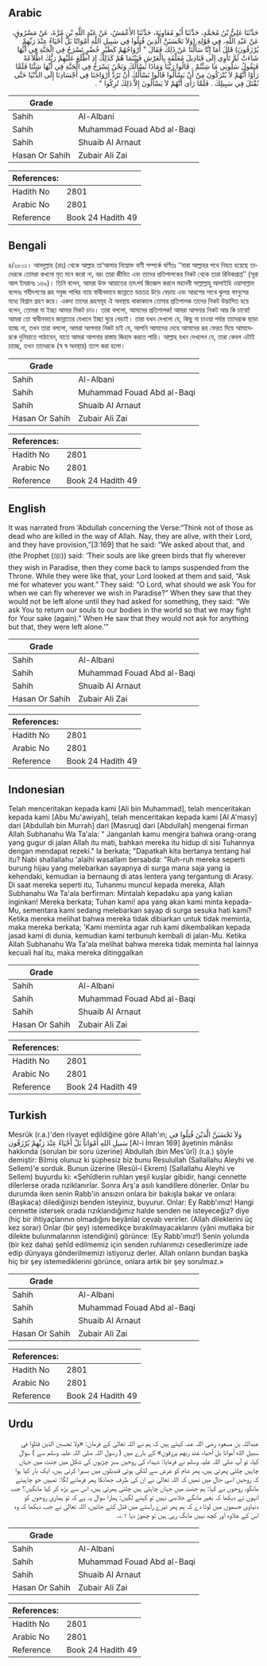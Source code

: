 ## Arabic


<div dir="rtl" lang="ar" style={{fontSize:'larger',backgroundColor:'#f8f9fa',padding:20}}>
حَدَّثَنَا عَلِيُّ بْنُ مُحَمَّدٍ، حَدَّثَنَا أَبُو مُعَاوِيَةَ، حَدَّثَنَا الأَعْمَشُ، عَنْ عَبْدِ اللَّهِ بْنِ مُرَّةَ، عَنْ مَسْرُوقٍ، عَنْ عَبْدِ اللَّهِ، فِي قَوْلِهِ ‏(وَلاَ تَحْسَبَنَّ الَّذِينَ قُتِلُوا فِي سَبِيلِ اللَّهِ أَمْوَاتًا بَلْ أَحْيَاءٌ عِنْدَ رَبِّهِمْ يُرْزَقُونَ‏)‏ قَالَ أَمَا إِنَّا سَأَلْنَا عَنْ ذَلِكَ فَقَالَ ‏"‏ أَرْوَاحُهُمْ كَطَيْرٍ خُضْرٍ تَسْرَحُ فِي الْجَنَّةِ فِي أَيِّهَا شَاءَتْ ثُمَّ تَأْوِي إِلَى قَنَادِيلَ مُعَلَّقَةٍ بِالْعَرْشِ فَبَيْنَمَا هُمْ كَذَلِكَ إِذِ اطَّلَعَ عَلَيْهِمْ رَبُّكَ اطِّلاَعَةً فَيَقُولُ سَلُونِي مَا شِئْتُمْ ‏.‏ قَالُوا رَبَّنَا وَمَاذَا نَسْأَلُكَ وَنَحْنُ نَسْرَحُ فِي الْجَنَّةِ فِي أَيِّهَا شِئْنَا فَلَمَّا رَأَوْا أَنَّهُمْ لاَ يُتْرَكُونَ مِنْ أَنْ يَسْأَلُوا قَالُوا نَسْأَلُكَ أَنْ تَرُدَّ أَرْوَاحَنَا فِي أَجْسَادِنَا إِلَى الدُّنْيَا حَتَّى نُقْتَلَ فِي سَبِيلِكَ ‏.‏ فَلَمَّا رَأَى أَنَّهُمْ لاَ يَسْأَلُونَ إِلاَّ ذَلِكَ تُرِكُوا ‏"‏ ‏.‏
</div>
<div style={{backgroundColor:'#f8f9fa',padding:20, marginBottom: 10}}><table> <thead> <tr> <th>Grade</th> <th></th> </tr> </thead> <tbody> <tr><td>Sahih</td><td>Al-Albani</td></tr><tr><td>Sahih</td><td>Muhammad Fouad Abd al-Baqi</td></tr><tr><td>Sahih</td><td>Shuaib Al Arnaut</td></tr><tr><td>Hasan Or Sahih</td><td>Zubair Ali Zai</td></tr></tbody></table><table> <thead> <tr> <th>References:</th> <th></th> </tr> </thead> <tbody><tr><td>Hadith No</td><td>2801</td></tr><tr><td>Arabic No</td><td>2801</td></tr><tr><td>Reference</td><td>Book 24 Hadith 49</td></tr></tbody></table></div>

## Bengali


<div dir="ltr" lang="bn" style={{fontSize:'larger',backgroundColor:'#f8f9fa',padding:20}}>
৪/২৮০১। আবদুল্লাহ (রাঃ) থেকে আল্লাহ তা‘আলার নিম্নোক্ত বাণী সম্পর্কে বর্ণিতঃ ‘‘যারা আল্লাহর পথে নিহত হয়েছে তাদেরকে তোমরা কখনো মৃত মনে করো না, বরং তারা জীবিত এবং তাদের প্রতিপালকের নিকট থেকে তারা রিযিকপ্রাপ্ত’’ (সূরা আল ইমরানঃ ১৬৯)। তিনি বলেন, আমরা উক্ত আয়াতের তাৎপর্য জিজ্ঞেস করলে মহানবী সাল্লাল্লাহু আলাইহি ওয়াসাল্লাম বলেনঃ শহীদগণের রূহ সবুজ পাখির ন্যায় স্বাধীনভাবে জান্নাতে যত্রতত্র উড়ে বেড়ায় এবং আরশের সাথে ঝুলন্ত ফানুসের মধ্যে বিশ্রাম গ্রহণ করে। একদা তাদের রূহসমূহ ঐ অবস্থায় থাকাকালে তোমার প্রতিপালক তাদের নিকট উদ্ভাসিত হয়ে বলেন, তোমরা যা ইচ্ছা আমার নিকট চাও। তারা বললো, আমাদের প্রতিপালক! আমরা আপনার নিকট আর কি চাবো! আমরা তো স্বাধীনভাবে জান্নাতের যেখানে ইচ্ছা ঘুরে বেড়াই। তারা যখন দেখলো যে, কিছু না চাওয়া পর্যন্ত তাদেরকে ছাড়া হচ্ছে না, তখন তারা বললো, আমরা আপনার নিকট চাই যে, আপনি আমাদের দেহে আমাদের রূহ ফেরত দিয়ে আমাদেরকে দুনিয়াতে পাঠাবেন, যাতে আমরা আপনার রাস্তায় জিহাদ করতে পারি। আল্লাহ যখন দেখলেন যে, তারা কেবল এটাই চাচ্ছে, তখন তাদেরকে (স্ব স্ব অবস্থায়) ত্যাগ করা হলো।
</div>
<div style={{backgroundColor:'#f8f9fa',padding:20, marginBottom: 10}}><table> <thead> <tr> <th>Grade</th> <th></th> </tr> </thead> <tbody> <tr><td>Sahih</td><td>Al-Albani</td></tr><tr><td>Sahih</td><td>Muhammad Fouad Abd al-Baqi</td></tr><tr><td>Sahih</td><td>Shuaib Al Arnaut</td></tr><tr><td>Hasan Or Sahih</td><td>Zubair Ali Zai</td></tr></tbody></table><table> <thead> <tr> <th>References:</th> <th></th> </tr> </thead> <tbody><tr><td>Hadith No</td><td>2801</td></tr><tr><td>Arabic No</td><td>2801</td></tr><tr><td>Reference</td><td>Book 24 Hadith 49</td></tr></tbody></table></div>

## English


<div dir="ltr" lang="en" style={{fontSize:'larger',backgroundColor:'#f8f9fa',padding:20}}>
It was narrated from ‘Abdullah concerning the Verse:“Think not of those as dead who are killed in the way of Allah. Nay, they are alive, with their Lord, and they have provision,”[3:169] that he said: “We asked about that, and (the Prophet (ﷺ)) said: ‘Their souls are like green birds that fly wherever they wish in Paradise, then they come back to lamps suspended from the Throne. While they were like that, your Lord looked at them and said, “Ask me for whatever you want.” They said: “O Lord, what should we ask You for when we can fly wherever we wish in Paradise?” When they saw that they would not be left alone until they had asked for something, they said: “We ask You to return our souls to our bodies in the world so that we may fight for Your sake (again).” When He saw that they would not ask for anything but that, they were left alone.’”
</div>
<div style={{backgroundColor:'#f8f9fa',padding:20, marginBottom: 10}}><table> <thead> <tr> <th>Grade</th> <th></th> </tr> </thead> <tbody> <tr><td>Sahih</td><td>Al-Albani</td></tr><tr><td>Sahih</td><td>Muhammad Fouad Abd al-Baqi</td></tr><tr><td>Sahih</td><td>Shuaib Al Arnaut</td></tr><tr><td>Hasan Or Sahih</td><td>Zubair Ali Zai</td></tr></tbody></table><table> <thead> <tr> <th>References:</th> <th></th> </tr> </thead> <tbody><tr><td>Hadith No</td><td>2801</td></tr><tr><td>Arabic No</td><td>2801</td></tr><tr><td>Reference</td><td>Book 24 Hadith 49</td></tr></tbody></table></div>

## Indonesian


<div dir="ltr" lang="id" style={{fontSize:'larger',backgroundColor:'#f8f9fa',padding:20}}>
Telah menceritakan kepada kami [Ali bin Muhammad], telah menceritakan kepada kami [Abu Mu'awiyah], telah menceritakan kepada kami [Al A'masy] dari [Abdullah bin Murrah] dari [Masruq] dari [Abdullah] mengenai firman Allah Subhanahu Wa Ta'ala: " Janganlah kamu mengira bahwa orang-orang yang gugur di jalan Allah itu mati, bahkan mereka itu hidup di sisi Tuhannya dengan mendapat rezeki." la berkata; "Dapatkah kita bertanya tentang hal itu? Nabi shallallahu 'alaihi wasallam bersabda: "Ruh-ruh mereka seperti burung hijau yang melebarkan sayapnya di surga mana saja yang ia kehendaki, kemudian ia bernaung di atas lentera yang tergantung di Arasy. Di saat mereka seperti itu, Tuhanmu muncul kepada mereka, Allah Subhanahu Wa Ta'ala berfirman: Mintalah kepadaku apa yang kalian inginkan! Mereka berkata; Tuhan kami! apa yang akan kami minta kepada-Mu, sementara kami sedang melebarkan sayap di surga sesuka hati kami? Ketika mereka melihat bahwa mereka tidak dibiarkan untuk tidak meminta, maka mereka berkata; 'Kami meminta agar ruh kami dikembalikan kepada jasad kami di dunia, kemudian kami terbunuh kembali di jalan-Mu. Ketika Allah Subhanahu Wa Ta'ala melihat bahwa mereka tidak meminta hal lainnya kecuali hal itu, maka mereka ditinggalkan
</div>
<div style={{backgroundColor:'#f8f9fa',padding:20, marginBottom: 10}}><table> <thead> <tr> <th>Grade</th> <th></th> </tr> </thead> <tbody> <tr><td>Sahih</td><td>Al-Albani</td></tr><tr><td>Sahih</td><td>Muhammad Fouad Abd al-Baqi</td></tr><tr><td>Sahih</td><td>Shuaib Al Arnaut</td></tr><tr><td>Hasan Or Sahih</td><td>Zubair Ali Zai</td></tr></tbody></table><table> <thead> <tr> <th>References:</th> <th></th> </tr> </thead> <tbody><tr><td>Hadith No</td><td>2801</td></tr><tr><td>Arabic No</td><td>2801</td></tr><tr><td>Reference</td><td>Book 24 Hadith 49</td></tr></tbody></table></div>

## Turkish


<div dir="ltr" lang="tr" style={{fontSize:'larger',backgroundColor:'#f8f9fa',padding:20}}>
Mesrûk (r.a.)'den rivayet edildiğine göre Allah'ın; وَلاَ تَحْسَبَنَّ الَّذيْنَ قُتِلُوا في سَبيلِ اللهِ أَمْوَاتاً بَلْ أَحْيَاءً عِنْدَ رَبِّهِمْ يُرْزَقُون [Al-i İmran 169] âyetinin mânâsı hakkında (sorulan bir soru üzerine) Abdullah (bin Mes'ûrî) (r.a.) şöyle demiştir: Bilmiş olunuz ki şüphesiz biz bunu Resulullah (Sallallahu Aleyhi ve Sellem)'e sorduk. Bunun üzerine (Resûl-i Ekrem) (Sallallahu Aleyhi ve Sellem) buyurdu ki: «Şehîdlerin ruhları yeşil kuşlar gibidir, hangi cennette dilerlerse orada rıziklanırlar. Sonra Arş'a asılı kandillere dönerler. Onlar bu durumda iken senin Rabb'in ansızın onlara bir bakışla bakar ve onlara: (Başkaca) dilediğinizi benden isteyiniz, buyurur. Onlar: Ey Rabb'ımız! Hangi cennette istersek orada rızıklandığımız halde senden ne isteyeceğiz? diye (hiç bir ihtiyaçlarının olmadığını beyânla) cevab verirler. (Allah dileklerini üç kez sorar) Onlar (bir şey) istemedikçe bırakılmayacaklarını (yâni mutlaka bir dilekte bulunmalarının istendiğini) görünce: (Ey Rabb'ımız!) Senin yolunda (bir kez daha) şehîd edilmemiz için senden ruhlarımızı cesedlerimize iade edip dünyaya gönderilmemizi istiyoruz derler. Allah onların bundan başka hiç bir şey istemediklerini görünce, onlara artık bir şey sorulmaz.»
</div>
<div style={{backgroundColor:'#f8f9fa',padding:20, marginBottom: 10}}><table> <thead> <tr> <th>Grade</th> <th></th> </tr> </thead> <tbody> <tr><td>Sahih</td><td>Al-Albani</td></tr><tr><td>Sahih</td><td>Muhammad Fouad Abd al-Baqi</td></tr><tr><td>Sahih</td><td>Shuaib Al Arnaut</td></tr><tr><td>Hasan Or Sahih</td><td>Zubair Ali Zai</td></tr></tbody></table><table> <thead> <tr> <th>References:</th> <th></th> </tr> </thead> <tbody><tr><td>Hadith No</td><td>2801</td></tr><tr><td>Arabic No</td><td>2801</td></tr><tr><td>Reference</td><td>Book 24 Hadith 49</td></tr></tbody></table></div>

## Urdu


<div dir="rtl" lang="ur" style={{fontSize:'larger',backgroundColor:'#f8f9fa',padding:20}}>
عبداللہ بن مسعود رضی اللہ عنہ کہتے ہیں کہ ہم نے اللہ تعالیٰ کے فرمان: «ولا تحسبن الذين قتلوا في سبيل الله أمواتا بل أحياء عند ربهم يرزقون» کے بارے میں ( رسول اللہ صلی اللہ علیہ وسلم سے ) سوال کیا، تو آپ صلی اللہ علیہ وسلم نے فرمایا: شہداء کی روحیں سبز چڑیوں کی شکل میں جنت میں جہاں چاہیں چلتی پھرتی ہیں، پھر شام کو عرش سے لٹکی ہوئی قندیلوں میں بسیرا کرتی ہیں، ایک بار کیا ہوا کہ روحیں اسی حال میں تھیں کہ اللہ تعالیٰ نے ان کی طرف جھانکا پھر فرمانے لگا: تمہیں جو چاہیئے مانگو، روحوں نے کہا: ہم جنت میں جہاں چاہتی ہیں چلتی پھرتی ہیں، اس سے بڑھ کر کیا مانگیں؟ جب انہوں نے دیکھا کہ بغیر مانگے خلاصی نہیں تو کہنے لگیں: ہمارا سوال یہ ہے کہ تو ہماری روحوں کو دنیاوی جسموں میں لوٹا دے کہ ہم پھر تیرے راستے میں قتل کئے جائیں، اللہ تعالیٰ نے جب دیکھا کہ وہ اس کے علاوہ اور کچھ نہیں مانگ رہی ہیں تو چھوڑ دیا ۱؎۔
</div>
<div style={{backgroundColor:'#f8f9fa',padding:20, marginBottom: 10}}><table> <thead> <tr> <th>Grade</th> <th></th> </tr> </thead> <tbody> <tr><td>Sahih</td><td>Al-Albani</td></tr><tr><td>Sahih</td><td>Muhammad Fouad Abd al-Baqi</td></tr><tr><td>Sahih</td><td>Shuaib Al Arnaut</td></tr><tr><td>Hasan Or Sahih</td><td>Zubair Ali Zai</td></tr></tbody></table><table> <thead> <tr> <th>References:</th> <th></th> </tr> </thead> <tbody><tr><td>Hadith No</td><td>2801</td></tr><tr><td>Arabic No</td><td>2801</td></tr><tr><td>Reference</td><td>Book 24 Hadith 49</td></tr></tbody></table></div>